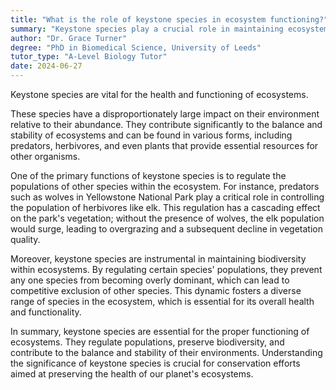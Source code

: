 ```yaml
---
title: "What is the role of keystone species in ecosystem functioning?"
summary: "Keystone species play a crucial role in maintaining ecosystem functioning."
author: "Dr. Grace Turner"
degree: "PhD in Biomedical Science, University of Leeds"
tutor_type: "A-Level Biology Tutor"
date: 2024-06-27
---
```


Keystone species are vital for the health and functioning of ecosystems.

These species have a disproportionately large impact on their environment relative to their abundance. They contribute significantly to the balance and stability of ecosystems and can be found in various forms, including predators, herbivores, and even plants that provide essential resources for other organisms.

One of the primary functions of keystone species is to regulate the populations of other species within the ecosystem. For instance, predators such as wolves in Yellowstone National Park play a critical role in controlling the population of herbivores like elk. This regulation has a cascading effect on the park's vegetation; without the presence of wolves, the elk population would surge, leading to overgrazing and a subsequent decline in vegetation quality.

Moreover, keystone species are instrumental in maintaining biodiversity within ecosystems. By regulating certain species' populations, they prevent any one species from becoming overly dominant, which can lead to competitive exclusion of other species. This dynamic fosters a diverse range of species in the ecosystem, which is essential for its overall health and functionality.

In summary, keystone species are essential for the proper functioning of ecosystems. They regulate populations, preserve biodiversity, and contribute to the balance and stability of their environments. Understanding the significance of keystone species is crucial for conservation efforts aimed at preserving the health of our planet's ecosystems.
    